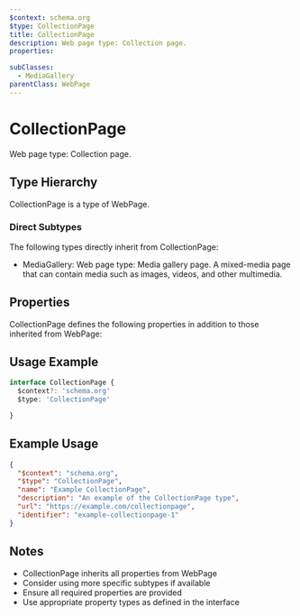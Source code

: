 ```yaml
---
$context: schema.org
$type: CollectionPage
title: CollectionPage
description: Web page type: Collection page.
properties:

subClasses:
  - MediaGallery
parentClass: WebPage
---
```


# CollectionPage

Web page type: Collection page.

## Type Hierarchy

CollectionPage is a type of WebPage.

### Direct Subtypes

The following types directly inherit from CollectionPage:

- MediaGallery: Web page type: Media gallery page. A mixed-media page that can contain media such as images, videos, and other multimedia.

## Properties

CollectionPage defines the following properties in addition to those inherited from WebPage:



## Usage Example

```typescript
interface CollectionPage {
  $context?: 'schema.org'
  $type: 'CollectionPage'

}
```

## Example Usage

```json
{
  "$context": "schema.org",
  "$type": "CollectionPage",
  "name": "Example CollectionPage",
  "description": "An example of the CollectionPage type",
  "url": "https://example.com/collectionpage",
  "identifier": "example-collectionpage-1"
}
```

## Notes

- CollectionPage inherits all properties from WebPage
- Consider using more specific subtypes if available
- Ensure all required properties are provided
- Use appropriate property types as defined in the interface

